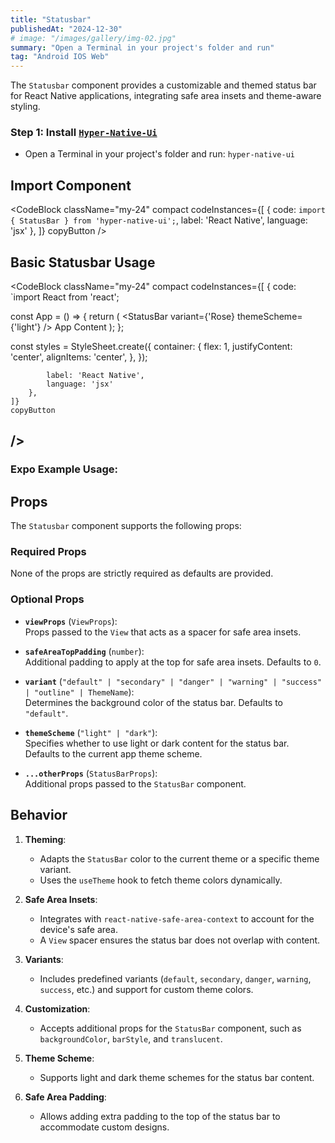 ```yaml
---
title: "Statusbar"
publishedAt: "2024-12-30"
# image: "/images/gallery/img-02.jpg"
summary: "Open a Terminal in your project's folder and run"
tag: "Android IOS Web"
---
```


The `Statusbar` component provides a customizable and themed status bar for React Native applications, integrating safe area insets and theme-aware styling.

### Step 1: Install [`Hyper-Native-Ui`](https://www.npmjs.com/package/hyper-native-ui)

* Open a Terminal in your project's folder and run: `hyper-native-ui`

## Import Component

<CodeBlock className="my-24"
    compact
    codeInstances={[
        {
            code: `import { StatusBar } from 'hyper-native-ui';`,
            label: 'React Native',
            language: 'jsx'
        },
    ]}
    copyButton
/>
## Basic Statusbar Usage

<CodeBlock className="my-24"
    compact
    codeInstances={[
        {
            code: `import React from 'react';

const App = () => {
    return (
        <View style={styles.container}>
            <StatusBar variant={'Rose} themeScheme={'light'} />
            <Text>App Content</Text>
        </View>
    );
};

const styles = StyleSheet.create({
    container: {
        flex: 1,
        justifyContent: 'center',
        alignItems: 'center',
    },
});

            label: 'React Native',
            language: 'jsx'
        },
    ]}
    copyButton
/>
---
### **Expo Example Usage:**
<div 
data-snack-id="@akashmondal0/statusbar-hyper-native-ui" 
data-snack-platform="web" 
data-snack-preview="true" 
data-snack-theme="dark" 
style={{
  "overflow":"hidden",
  "background":"#0C0D0E",
  "border":"1px solid var(--color-border)",
  "borderRadius":"4px",
  "height":"505px",
  "width":"100%"
}}></div>
<script async src="https://snack.expo.dev/embed.js"></script>

## Props

The `Statusbar` component supports the following props:

### Required Props

None of the props are strictly required as defaults are provided.

### Optional Props

- **`viewProps`** (`ViewProps`):  
  Props passed to the `View` that acts as a spacer for safe area insets.

- **`safeAreaTopPadding`** (`number`):  
  Additional padding to apply at the top for safe area insets. Defaults to `0`.

- **`variant`** (`"default" | "secondary" | "danger" | "warning" | "success" | "outline" | ThemeName`):  
  Determines the background color of the status bar. Defaults to `"default"`.

- **`themeScheme`** (`"light" | "dark"`):  
  Specifies whether to use light or dark content for the status bar. Defaults to the current app theme scheme.

- **`...otherProps`** (`StatusBarProps`):  
  Additional props passed to the `StatusBar` component.

## Behavior

1. **Theming**:  
   - Adapts the `StatusBar` color to the current theme or a specific theme variant.  
   - Uses the `useTheme` hook to fetch theme colors dynamically.

2. **Safe Area Insets**:  
   - Integrates with `react-native-safe-area-context` to account for the device's safe area.  
   - A `View` spacer ensures the status bar does not overlap with content.

3. **Variants**:  
   - Includes predefined variants (`default`, `secondary`, `danger`, `warning`, `success`, etc.) and support for custom theme colors.

4. **Customization**:
    - Accepts additional props for the `StatusBar` component, such as `backgroundColor`, `barStyle`, and `translucent`.

5. **Theme Scheme**:
    - Supports light and dark theme schemes for the status bar content.

6. **Safe Area Padding**:
    - Allows adding extra padding to the top of the status bar to accommodate custom designs.